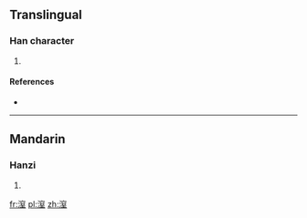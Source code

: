 ==Translingual==

===Han character===
{{Han char|rn=85|rad=水|as=11|sn=14|four=|canj=EJCG}}

# {{defn|Han|sort=水11}}

====References====
* {{Han ref|kx=0648.281|hdz=31731.021|uh=6F4C|ud=28492}}

----

==Mandarin==

===Hanzi===
{{cmn-hanzi|pin=[[zhì]] ([[zhi4]])|wg=chih<sup>4</sup>}}

# {{defn|lang=cmn|sort=水11}}

[[fr:潌]]
[[pl:潌]]
[[zh:潌]]